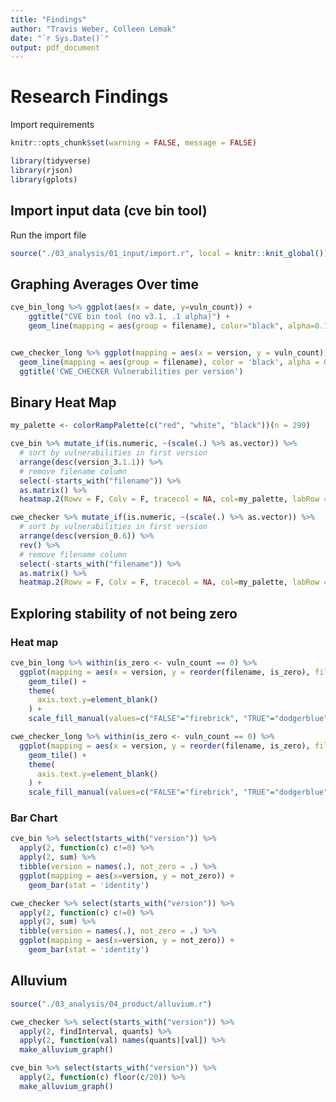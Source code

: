 ---
title: "Findings"
author: "Travis Weber, Colleen Lemak"
date: "`r Sys.Date()`"
output: pdf_document
---

# Research Findings

Import requirements

```{r setup, include=FALSE}
knitr::opts_chunk$set(warning = FALSE, message = FALSE)
```

```{r}
library(tidyverse)
library(rjson)
library(gplots)
```

## Import input data (cve bin tool)

Run the import file

```{r}
source("./03_analysis/01_input/import.r", local = knitr::knit_global())
```

## Graphing Averages Over time

```{r}
cve_bin_long %>% ggplot(aes(x = date, y=vuln_count)) +
    ggtitle("CVE bin tool (no v3.1, .1 alpha)") +
    geom_line(mapping = aes(group = filename), color="black", alpha=0.1, size=2)


cwe_checker_long %>% ggplot(mapping = aes(x = version, y = vuln_count))+
  geom_line(mapping = aes(group = filename), color = 'black', alpha = 0.1, size = 2)+
  ggtitle('CWE_CHECKER Vulnerabilities per version')
```

## Binary Heat Map

```{r}
my_palette <- colorRampPalette(c("red", "white", "black"))(n = 299)

cve_bin %>% mutate_if(is.numeric, ~(scale(.) %>% as.vector)) %>%
  # sort by vulnerabilities in first version
  arrange(desc(version_3.1.1)) %>% 
  # remove filename column
  select(-starts_with("filename")) %>% 
  as.matrix() %>% 
  heatmap.2(Rowv = F, Colv = F, tracecol = NA, col=my_palette, labRow = F)

cwe_checker %>% mutate_if(is.numeric, ~(scale(.) %>% as.vector)) %>%
  # sort by vulnerabilities in first version
  arrange(desc(version_0.6)) %>% 
  rev() %>%
  # remove filename column
  select(-starts_with("filename")) %>% 
  as.matrix() %>% 
  heatmap.2(Rowv = F, Colv = F, tracecol = NA, col=my_palette, labRow = F)
```

## Exploring stability of not being zero

### Heat map

```{r}
cve_bin_long %>% within(is_zero <- vuln_count == 0) %>%
  ggplot(mapping = aes(x = version, y = reorder(filename, is_zero), fill = is_zero)) +
    geom_tile() +
    theme(
      axis.text.y=element_blank()
    ) +
    scale_fill_manual(values=c("FALSE"="firebrick", "TRUE"="dodgerblue"))

cwe_checker_long %>% within(is_zero <- vuln_count == 0) %>%
  ggplot(mapping = aes(x = version, y = reorder(filename, is_zero), fill = is_zero)) +
    geom_tile() +
    theme(
      axis.text.y=element_blank()
    ) +
    scale_fill_manual(values=c("FALSE"="firebrick", "TRUE"="dodgerblue"))
```

### Bar Chart

```{r}
cve_bin %>% select(starts_with("version")) %>% 
  apply(2, function(c) c!=0) %>%
  apply(2, sum) %>% 
  tibble(version = names(.), not_zero = .) %>%
  ggplot(mapping = aes(x=version, y = not_zero)) +
    geom_bar(stat = 'identity')

cwe_checker %>% select(starts_with("version")) %>% 
  apply(2, function(c) c!=0) %>%
  apply(2, sum) %>% 
  tibble(version = names(.), not_zero = .) %>%
  ggplot(mapping = aes(x=version, y = not_zero)) +
    geom_bar(stat = 'identity')
```

## Alluvium
```{r}
source("./03_analysis/04_product/alluvium.r")

cwe_checker %>% select(starts_with("version")) %>%
  apply(2, findInterval, quants) %>%
  apply(2, function(val) names(quants)[val]) %>%
  make_alluvium_graph()

cve_bin %>% select(starts_with("version")) %>%
  apply(2, function(c) floor(c/20)) %>%
  make_alluvium_graph()
```

